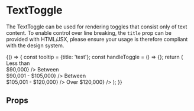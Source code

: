 
<Meta title="Components|ButtonGroup/ToggleButtons/Text" component={TextToggle} />

# TextToggle

The TextToggle can be used for rendering toggles that consist only of text content. To enable control over line breaking,
the `title` prop can be provided with HTML/JSX, please ensure your usage is therefore compliant with the design system.

<Preview>
  <Story name="text toggles">
    {() => {
      const tooltip = {title: 'test'};
      const handleToggle = () => {};
      return (
        <Container>
          <ToggleGroup label="Square toggles" name="toggleGroupA" tooltip={tooltip} handleToggle={handleToggle} contentWidth="16rem" contentHeight="4rem">
            <TextToggle value="1" id="one" title={<span>Less than <br />$90,000</span>} />
            <TextToggle value="2" id="two" title={<span>Between <br /> $90,001 - $105,000</span>} />
            <TextToggle value="3" id="three" title={<span>Between <br /> $105,001 - $120,000</span>} />
            <TextToggle value="4" id="four" title={<span>Over $120,000</span>} />
          </ToggleGroup>
        </Container>
      );
    }}
  </Story>
</Preview>

## Props
<Props of={TextToggle} />
